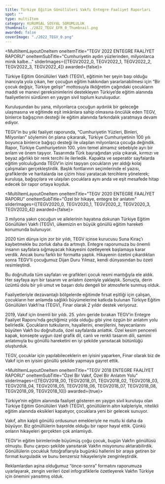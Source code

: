 ```yaml
---
title: Türkiye Eğitim Gönüllüleri Vakfı Entegre Faaliyet Raporları
spot: ""
type: multiItem
category: KURUMSAL SOSYAL SORUMLULUK
thumbnail: ./2022_TEGV_EFR_0_Thumbnail.png
awarded: false
coverImage: "./2022_TEGV_0.png"
---
```




<MultiItemLayoutOneItem oneItemTitle="TEGV 2022 ENTEGRE FAALİYET RAPORU" oneItemSubTitle="Cumhuriyetin aydın yüzlerinden, milyonlarca minik kalbe..." sliderImages={[TEGV2022_0, TEGV2022_1, TEGV2022_2, TEGV2022_3, TEGV2022_4]} awarded={false}>

Türkiye Eğitim Gönüllüleri Vakfı (TEGV), eğitimin her şeyin başı olduğu inancıyla yola çıkan, her çocuğun eğitim hakkından yararlanabilmesi için “Bir çocuk değişir, Türkiye gelişir” mottosuyla ilköğretim çağındaki çocukların maddi ve manevi gereksinimlerini destekleyen Türkiye’de eğitim alanında faaliyetlerini sürdüren en yaygın sivil toplum kuruluşudur.

Kuruluşundan bu yana, milyonlarca çocuğun aydınlık bir geleceğe ulaşmasına ve eğitimde eşit imkânlara sahip olmasına öncülük eden TEGV, binlerce bağışçının desteği ile eğitim alanında farkındalık yaratmaya devam ediyor.

TEGV’in bu yılki faaliyet raporunda, “Cumhuriyetin Yüzleri, Binleri, Milyonları” söylemini ön plana çıkararak, Türkiye Cumhuriyetinin 100 yılı boyunca binlerce bağışçı desteği ile ulaşılan milyonlarca çocuğa değindik. Rapor, Türkiye Cumhuriyetinin 100. yılını temel almamız sebebiyle ayrı bir anlam ve önem taşıyor. Tasarımda Türk bayrağından yola çıkarak, kırmızı ve beyaz ağırlıklı bir renk tercihi ile ilerledik. Kapakta ve seperatör sayfalarda eğitim yolculuğunda TEGV’in izini taşıyan çocukların yer aldığı kolaj çalışmaları gerçekleştirdik. Başlık fontlarının seçimlerinde el yazısı, grafiklerde ve haritalarda ise çizim hissi yaratacak tercihlere yönelerek; kuruluşa, bağışçılara ve ulaşılan çocuklara aynı anda ve eşit mesafede hitap edecek bir rapor ortaya koyduk.

</MultiItemLayoutOneItem>


<MultiItemLayoutOneItem oneItemTitle="TEGV 2020 ENTEGRE FAALİYET RAPORU" oneItemSubTitle="Özel bir hikaye, entegre bir anlatım" sliderImages={[TEGV2020_0, TEGV2020_1, TEGV2020_2, TEGV2020_3, TEGV2020_4]} awarded={false}>

3 milyona yakın çocuğun ve ailelerinin hayatına dokunan Türkiye Eğitim Gönüllüleri Vakfı (TEGV), ülkemizin en büyük gönüllü eğitim hareketi konumunda bulunuyor.

2020 tüm dünya için zor bir yıldı, TEGV içinse kurucusu Suna Kıraç’ı kaybetmekle bu zorluk daha da artmıştı. Entegre raporumuza bu önemli insanın sayfalara sığmayacak hikayesini özetleyerek başlamaya karar verdik. Ancak bunu farklı bir formatta yaptık. Hikayenin özetini çıkardıktan sonra TEGV’li çocuğumuz Dijan Duru Yılmaz, kendi dünyasından bu özeti resimleştirdi.

Bu doğrultuda tüm sayfaları ve grafikleri çocuk resmi mantığıyla ele aldık. Her sayfaya ayrı bir tasarım ve anlatım özeniyle yaklaştık. Sonuçta, derin üzüntü dolu bir yılı umut ve başarı dolu dengeli bir atmosferle sunmuş olduk.

</MultiItemLayoutOneItem>


<MultiItemLayoutOneItem oneItemTitle="TEGV 2019 ENTEGRE FAALİYET RAPORU" oneItemSubTitle="Çocuklar için yapılabilecek en güzel şey nedir?" sliderImages={[TEGV2019_0]} awarded={false}>

Faaliyetleriyle dezavantajlı bölgelerde eğitimde fırsat eşitliği için çalışan, çocukların her anlamda sağlıklı büyümelerine katkıda bulunan Türkiye Eğitim Gönüllüleri Vakfı’na (TEGV), Finar olarak 2 yıldır destek veriyoruz.

2019, Vakıf için önemli bir yıldı. 25. yılını geride bırakan TEGV’in Entegre Faaliyet Raporu’nda geçtiğimiz yılda olduğu gibi yine özgün bir anlatım yolu belirledik. Çocukların tutkularını, hayallerini, enerjilerini, heyecanlarını büyüten Vakfı bu doğrultuda, özel sayfalarda anlattık. Özel kesim pencereli kapak, konsepte uygun özel grafik dil, canlı ve renkli tasarım dili, samimi anlatımıyla bu gönüllü hareketini en iyi şekilde yansıtacak bütünlüğü oluşturduk.

TEGV, çocuklar için yapılabileceklerin en iyisini yaparken, Finar olarak biz de Vakıf için en iyisini gönüllü şekilde yapmaya gayret ettik.

</MultiItemLayoutOneItem>


<MultiItemLayoutOneItem oneItemTitle="TEGV 2018 ENTEGRE FAALİYET RAPORU" oneItemSubTitle="Özel Bir Vakıf, Özel Bir Anlatım Yolu" sliderImages={[TEGV2018_00, TEGV2018_01, TEGV2018_02, TEGV2018_03, TEGV2018_04, TEGV2018_05, TEGV2018_06, TEGV2018_07, TEGV2018_08, TEGV2018_09, TEGV2018_10]} awarded={true}>

Türkiye’nin eğitim alanında faaliyet gösteren en yaygın sivil kuruluşu olan Türkiye Eğitim Gönüllüleri Vakfı (TEGV), gönüllülerin altın kalpleriyle, nitelikli eğitim alanında eksikleri kapatıyor, çocuklara yeni bir gelecek sunuyor.

Vakıf, altın kalpli gönüllü ordusunun emekleriyle ne mutlu ki daha da büyüyor. Biz gönüllülerin başrolde olduğu bir rapor hayal ettik. Çünkü onların hikayeleri gerçekten çok anlamlıydı.

TEGV’in eğitim birimlerinde büyümüş çoğu çocuk, bugün Vakfın gönüllüsü olmuştu. Bunu çarpıcı şekilde yansıtarak Vakfın misyonunu aktarabilirdik. Gönüllülerin çocukluk fotoğraflarıyla bugünkü hallerini bir araya getiren bir format kurguladık ve bunu benzersiz hikayeleriyle zenginleştirdik.

Reklamlardan aşina olduğumuz “önce-sonra” formatını raporumuza uyarlayarak, zengin verileri özel infografiklerle özetleyerek Vakfın Türkiye için önemini yansıtmış olduk.

</MultiItemLayoutOneItem>


<Scriptify>
	<script>{`document.querySelector("a[aria-label='ENTEGRE FAALİYET RAPORU']").classList.remove("aw-link-active");document.querySelector("a[aria-label='FAALİYET RAPORU']").classList.remove("aw-link-active");`}</script>
</Scriptify>
